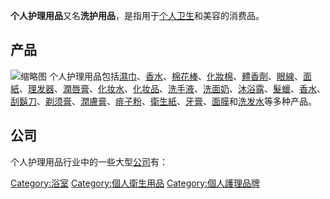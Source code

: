 {{Expand language|1=en|time=2021-01-15T15:50:59+00:00}}
'''个人护理用品'''又名'''洗护用品'''，是指用于[[卫生学|个人卫生]]和美容的消费品。

== 产品 ==
[[File:Katalog_vintern_1905-1906._AB_Nordiska_Kompaniet._Hår-,_Toalett-_&_Tandvatten,_Pomada_&_Brilliantine_-_Nordiska_Museet_-_NMA.0040796.jpg|缩略图]]
个人护理用品包括[[濕巾|濕巾]]、[[香水|香水]]、[[棉花棒|棉花棒]]、[[化妝棉|化妝棉]]、[[體香劑|體香劑]]、[[眼線|眼線]]、[[面紙|面紙]]、[[理发器|理发器]]、[[潤唇膏|潤唇膏]]、[[化妝品|化妆]][[洗剂|水]]、[[化妝品|化妆品]]、[[肥皂|洗手液]]、[[洗面奶|洗面奶]]、[[沐浴露|沐浴露]]、[[髮蠟|髮蠟]]、[[香水|香水]]、[[刮鬍刀|刮鬍刀]]、[[剃须膏|剃须膏]]、[[潤膚膏|潤膚膏]]、[[痱子粉|痱子粉]]、[[衛生紙|衛生紙]]、[[牙膏|牙膏]]、[[面膜|面膜]]和[[洗发水|洗发水]]等多种产品。

== 公司 ==
个人护理用品行业中的一些大型[[法人團體|公司]]有：
{{columns-list|colwidth=22em|
* {{link-en|Alberto-Culver}}
* [[愛茉莉太平洋|愛茉莉太平洋]]
* [[拜尔斯道夫|拜尔斯道夫]]
* [[高露洁-棕榄|高露洁-棕榄]]
* {{link-en|Combe Incorporated}}
* [[戴森_(公司)|戴森]]
* {{link-en|Edgewell Personal Care}}
* [[汉高公司|汉高公司]]
* {{link-en|ITC Limited}}
* [[強生公司|強生公司]]
* [[金百利克拉克公司|金百利克拉克公司]]
* [[萊雅|萊雅]]
* [[宝洁|宝洁]]
* {{link-en|Kaya Limited}}
* [[利洁时|利洁时]]
* {{link-en|Remington Products}}
* [[露華濃|露華濃]]
* {{link-en|Essity}}
* [[联合利华|联合利华]]
* {{link-en|Purell}}
* [[帕祖加信氏|帕祖加信氏]]}} 
[[Category:浴室|Category:浴室]]
[[Category:個人衛生用品|Category:個人衛生用品]]
[[Category:個人護理品牌|Category:個人護理品牌]]